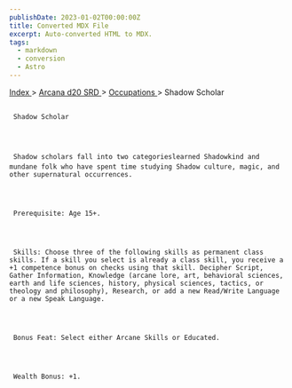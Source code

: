 ```yaml
---
publishDate: 2023-01-02T00:00:00Z
title: Converted MDX File
excerpt: Auto-converted HTML to MDX.
tags:
  - markdown
  - conversion
  - Astro
---
```







[
      Index
     ](-index)
     >
     [
      Arcana d20 SRD
     ](arcana-d20-srd-index)
     >
     [
      Occupations
     ](arcana-d20-srd-occupations-index)
     > Shadow Scholar
    





## 
     Shadow Scholar
    



     Shadow scholars fall into two categorieslearned Shadowkind and mundane folk who have spent time studying Shadow culture, magic, and other supernatural occurrences.
    



     Prerequisite: Age 15+.
    



     Skills: Choose three of the following skills as permanent class skills. If a skill you select is already a class skill, you receive a +1 competence bonus on checks using that skill. Decipher Script, Gather Information, Knowledge (arcane lore, art, behavioral sciences, earth and life sciences, history, physical sciences, tactics, or theology and philosophy), Research, or add a new Read/Write Language or a new Speak Language.
    



     Bonus Feat: Select either Arcane Skills or Educated.
    



     Wealth Bonus: +1.
    




